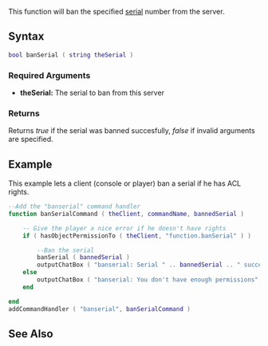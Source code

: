  
{{Server function}}
{{Deprecated|addBan|}}

This function will ban the specified [[/serial.md|serial]] number from the server.

==Syntax== 
<syntaxhighlight lang="lua">
bool banSerial ( string theSerial )         
</syntaxhighlight> 

===Required Arguments=== 
*'''theSerial:''' The serial to ban from this server

===Returns===
Returns ''true'' if the serial was banned succesfully, ''false'' if invalid arguments are specified.

==Example==
This example lets a client (console or player) ban a serial if he has ACL rights.
<syntaxhighlight lang="lua">
--Add the "banserial" command handler
function banSerialCommand ( theClient, commandName, bannedSerial )

	-- Give the player a nice error if he doesn't have rights
	if ( hasObjectPermissionTo ( theClient, "function.banSerial" ) ) 

		--Ban the serial
		banSerial ( bannedSerial )
		outputChatBox ( "banserial: Serial " .. bannedSerial .. " successfully banned", theClient )
	else
		outputChatBox ( "banserial: You don't have enough permissions", theClient )
	end

end
addCommandHandler ( "banserial", banSerialCommand )
</syntaxhighlight>

==See Also==
{{Admin_functions}}